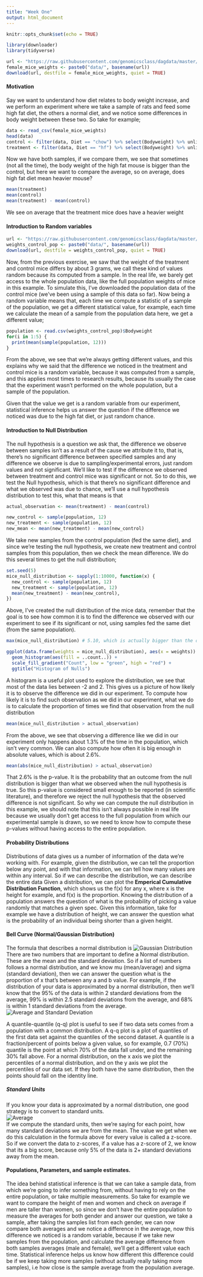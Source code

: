 ```yaml
---
title: "Week One"
output: html_document
---
```


```r
knitr::opts_chunk$set(echo = TRUE)
```

```r
library(downloader)
library(tidyverse)

url <- "https://raw.githubusercontent.com/genomicsclass/dagdata/master/inst/extdata/femaleMiceWeights.csv"
female_mice_weights <- paste0("data/", basename(url))
download(url, destfile = female_mice_weights, quiet = TRUE)
```

#### Motivation  
Say we want to understand how diet relates to body weight increase, and we perform an experiment where we take a sample of rats and feed some high fat diet, the others a normal diet, and we notice some differences in body weight between these two. So take for example;  
```r
data <- read_csv(female_mice_weights)
head(data)
control <- filter(data, Diet == "chow") %>% select(Bodyweight) %>% unlist
treatment <- filter(data, Diet == "hf") %>% select(Bodyweight) %>% unlist
```
Now we have both samples, if we compare them, we see that sometimes (not all the time), the body weight of the high fat mouse is bigger than the control, but here we want to compare the average, so on average, does high fat diet mean heavier mouse?  

```r
mean(treatment)
mean(control)
mean(treatment) - mean(control) 
```

We see on average that the treatment mice does have a heavier weight 

#### Introduction to Random variables  

```r
url <- "https://raw.githubusercontent.com/genomicsclass/dagdata/master/inst/extdata/femaleControlsPopulation.csv"
weights_control_pop <- paste0("data/", basename(url))
download(url, destfile = weights_control_pop, quiet = TRUE)
```

Now, from the previous exercise, we saw that the weight of the treatment and control mice differs by about 3 grams, we call these kind of values random because its computed from a sample. In the real life, we barely get access to the whole population data, like the full population weights of mice in this example. To simulate this, I've downloaded the population data of the control mice (we've been using a sample of this data so far). Now being a random variable means that, each time we compute a statistic of a sample of the population, we get a different statistical value, for example, each time we calculate the mean of a sample from the population data here, we get a different value;  

```r
population <- read.csv(weights_control_pop)$Bodyweight
for(i in 1:5) {
  print(mean(sample(population, 12)))
}
```
From the above, we see that we're always getting different values, and this explains why we said that the difference we noticed in the treatment and control mice is a random variable, because it was computed from a sample, and this applies most times to research results, because its usually the case that the experiment wasn't performed on the whole population, but a sample of the population.

Given that the value we get is a random variable from our experiment, statistical inference helps us answer the question if the difference we noticed was due to the high fat diet, or just random chance. 

#### Introduction to Null Distribution  

The null hypothesis is a question we ask that, the difference we observe between samples isn't as a result of the cause we attribute it to, that is, there's no significant difference between specified samples and any difference we observe is due to sampling/experimental errors, just random values and not significant. 
We'll like to test if the difference we observed between treatment and control mice was significant or not. So to do this, we test the Null hypothesis, which is that there's no significant difference and what we observed was due to chance, we'll use a null hypothesis distribution to test this, what that means is that 

```r
actual_observation <- mean(treatment) - mean(control)

new_control <- sample(population, 12)
new_treatment <- sample(population, 12)
new_mean <- mean(new_treatment) - mean(new_control)
```

We take new samples from the control population (fed the same diet), and since we're testing the null hypothesis, we create new treatment and control samples from this population, then we check the mean difference. We do this several times to get the null distribution; 

```r
set.seed(5)
mice_null_distribution <- sapply(1:10000, function(x) {
  new_control <- sample(population, 12)
  new_treatment <- sample(population, 12)
  mean(new_treatment) - mean(new_control),
})
```

Above, I've created the null distribution of the mice data, remember that the goal is to see how common it is to find the difference we observed with our experiment to see if its significant or not, using samples fed the same diet (from the same population).

```r
max(mice_null_distribution) # 5.10, which is actually bigger than the observation we saw in our experiment. Interesting.

ggplot(data.frame(weights = mice_null_distribution), aes(x = weights)) +
  geom_histogram(aes(fill = ..count..)) +
  scale_fill_gradient("Count", low = "green", high = "red") +
  ggtitle("Histogram of Nulls")
```

A histogram is a useful plot used to explore the distribution, we see that most of the data lies between -2 and 2. This gives us a picture of how likely it is to observe the difference we did in our experiment. To compute how likely it is to find such observation as we did in our experiment, what we do is to calculate the proportion of times we find that observation from the null distribution  

```r
mean(mice_null_distribution > actual_observation)
```
From the above, we see that observing a difference like we did in our experiment only happens about 1.3% of the time in the population, which isn't very common. We can also compute how often it is big enough in absolute values, which is about 2.6%. 

```r
mean(abs(mice_null_distribution) > actual_observation)
```

That 2.6% is the p-value. It is the probability that an outcome from the null distribution is bigger than what we observed when the null hypothesis is true. So this p-value is considered small enough to be reported (in scientific literature), and therefore we reject the null hypothesis that the observed difference is not significant. So why we can compute the null distribution in this example, we should note that this isn't always possible in real life because we usually don't get access to the full population from which our experimental sample is drawn, so we need to know how to compute these p-values without having access to the entire population.  

#### Probability Distributions  
Distributions of data gives us a number of information of the data we're working with. For example, given the distribution, we can tell the proportion below any point, and with that information, we can tell how many values are within any interval. So if we can describe the distribution, we can describe the entire data Given a distribution, we can plot the **Emperical Cumulative Distribution Function**, which shows us the f(x) for any x, where x is the height for example, and f(x) is the proportion. Knowing the distribution of a population answers the question of what is the probability of picking a value randomly that matches a given spec.  Given this information, take for example we have a distribution of height, we can answer the question what is the probability of an individual being shorter than a given height.  

#### Bell Curve (Normal/Gaussian Distribution) 
The formula that describes a normal distribution is 
![Gaussian Distribution](images/gaussian_distribution.png)
There are two numbers that are important to define a Normal distribution. These are the mean and the standard deviation. So if a list of numbers follows a normal distribution, and we know mu (mean/average) and sigma (standard deviation), then we can answer the question what is the proportion of x that's between any a and b value. For example, if the distribution of your data is approximated by a normal distribution, then we'll know that the 95% of the data is within 2 standard deviations from the average, 99% is within 2.5 standard deviations from the average, and 68% is within 1 standard deviations from the average. 
![Average and Standard Deviation](images/average_standard_deviation.png)  

A quantile-quantile (q-q) plot is useful to see if two data sets comes from a population with a common distribution. A q-q plot is a plot of quantiles of the first data set against the quantiles of the second dataset. A quantile is a fraction/percent of points below a given value, so for example, 0.7 (70%) quantile is the point at which 70% of the data fall under, and the remaining 30% fall above.  For a normal distribution, on the x axis we plot the percentiles of a normal distribution, and on the y axis we plot the percentiles of our data set. If they both have the same distribution, then the points should fall on the identity line.

##### Standard Units  
If you know your data is approximated by a normal distribution, one good strategy is to convert to standard units.  
![Average](images/standard_units.png)  
If we compute the standard units, then we're saying for each point, how many standard deviations we are from the mean. The value we get when we do this calculation in the formula above for every value is called a z-score. So if we convert the data to z-scores, if a value has a z-score of 2, we know that its a big score, because only 5% of the data is 2+ standard deviations away from the mean.  

#### Populations, Parameters, and sample estimates.  
The idea behind statistical inference is that we can take a sample data, from which we're going to infer something from, without having to rely on the entire population, or take multiple measurements. So take for example we want to compare the height of men and women and check on average if men are taller than women, so since we don't have the entire population to measure the averages for both gender and answer our question, we take a sample, after taking the samples list from each gender, we can now compare both averages and we notice a difference in the average, now this difference we noticed is a random variable, because if we take new samples from the population, and calculate the average difference from both samples averages (male and female), we'll get a different value each time. Statistical inference helps us know how different this difference could be if we keep taking more samples (without actually really taking more samples), i.e how close is the sample average from the population average.


